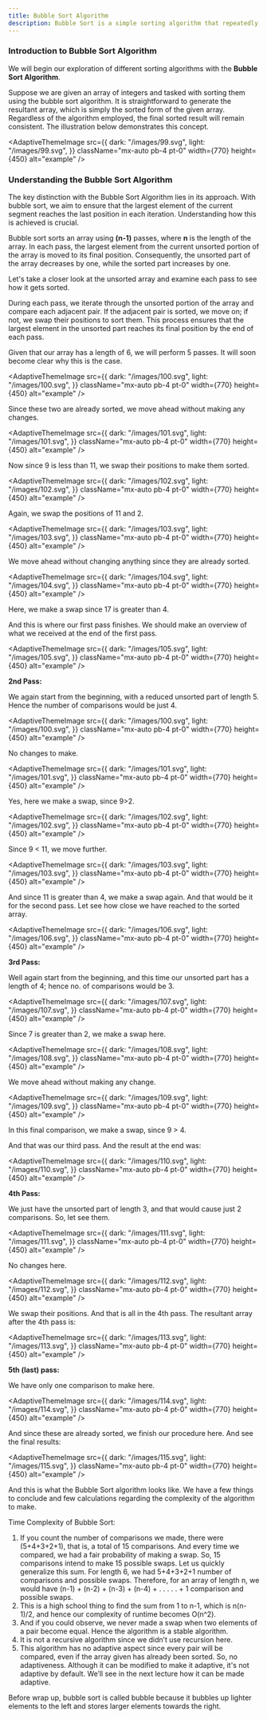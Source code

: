 ```yaml
---
title: Bubble Sort Algorithm
description: Bubble Sort is a simple sorting algorithm that repeatedly steps through the list, compares adjacent elements, and swaps them if they are in the wrong order. This process is repeated until no swaps are needed, indicating that the list is sorted. While easy to implement, Bubble Sort has a time complexity of O(n²), making it inefficient for large datasets.
---
```


### Introduction to Bubble Sort Algorithm

We will begin our exploration of different sorting algorithms with the **Bubble Sort Algorithm**.

Suppose we are given an array of integers and tasked with sorting them using the bubble sort algorithm. It is straightforward to generate the resultant array, which is simply the sorted form of the given array. Regardless of the algorithm employed, the final sorted result will remain consistent. The illustration below demonstrates this concept.

<AdaptiveThemeImage
  src={{
    dark: "/images/99.svg",
    light: "/images/99.svg",
  }}
  className="mx-auto pb-4 pt-0"
  width={770}
  height={450}
  alt="example"
/>

### Understanding the Bubble Sort Algorithm

The key distinction with the Bubble Sort Algorithm lies in its approach. With bubble sort, we aim to ensure that the largest element of the current segment reaches the last position in each iteration. Understanding how this is achieved is crucial.

Bubble sort sorts an array using **(n-1)** passes, where **n** is the length of the array. In each pass, the largest element from the current unsorted portion of the array is moved to its final position. Consequently, the unsorted part of the array decreases by one, while the sorted part increases by one. 

Let's take a closer look at the unsorted array and examine each pass to see how it gets sorted.

During each pass, we iterate through the unsorted portion of the array and compare each adjacent pair. If the adjacent pair is sorted, we move on; if not, we swap their positions to sort them. This process ensures that the largest element in the unsorted part reaches its final position by the end of each pass.

Given that our array has a length of 6, we will perform 5 passes. It will soon become clear why this is the case.

<AdaptiveThemeImage
  src={{
    dark: "/images/100.svg",
    light: "/images/100.svg",
  }}
  className="mx-auto pb-4 pt-0"
  width={770}
  height={450}
  alt="example"
/>

Since these two are already sorted, we move ahead without making any changes.

<AdaptiveThemeImage
  src={{
    dark: "/images/101.svg",
    light: "/images/101.svg",
  }}
  className="mx-auto pb-4 pt-0"
  width={770}
  height={450}
  alt="example"
/>

Now since 9 is less than 11, we swap their positions to make them sorted.

<AdaptiveThemeImage
  src={{
    dark: "/images/102.svg",
    light: "/images/102.svg",
  }}
  className="mx-auto pb-4 pt-0"
  width={770}
  height={450}
  alt="example"
/>

Again, we swap the positions of 11 and 2.

<AdaptiveThemeImage
  src={{
    dark: "/images/103.svg",
    light: "/images/103.svg",
  }}
  className="mx-auto pb-4 pt-0"
  width={770}
  height={450}
  alt="example"
/>

We move ahead without changing anything since they are already sorted.

<AdaptiveThemeImage
  src={{
    dark: "/images/104.svg",
    light: "/images/104.svg",
  }}
  className="mx-auto pb-4 pt-0"
  width={770}
  height={450}
  alt="example"
/>

Here, we make a swap since 17 is greater than 4.

And this is where our first pass finishes. We should make an overview of what we received at the end of the first pass.

<AdaptiveThemeImage
  src={{
    dark: "/images/105.svg",
    light: "/images/105.svg",
  }}
  className="mx-auto pb-4 pt-0"
  width={770}
  height={450}
  alt="example"
/>

**2nd Pass:**

We again start from the beginning, with a reduced unsorted part of length 5. Hence the number of comparisons would be just 4.

<AdaptiveThemeImage
  src={{
    dark: "/images/100.svg",
    light: "/images/100.svg",
  }}
  className="mx-auto pb-4 pt-0"
  width={770}
  height={450}
  alt="example"
/>

No changes to make.

<AdaptiveThemeImage
  src={{
    dark: "/images/101.svg",
    light: "/images/101.svg",
  }}
  className="mx-auto pb-4 pt-0"
  width={770}
  height={450}
  alt="example"
/>

Yes, here we make a swap, since 9>2.

<AdaptiveThemeImage
  src={{
    dark: "/images/102.svg",
    light: "/images/102.svg",
  }}
  className="mx-auto pb-4 pt-0"
  width={770}
  height={450}
  alt="example"
/>

Since 9 < 11, we move further.

<AdaptiveThemeImage
  src={{
    dark: "/images/103.svg",
    light: "/images/103.svg",
  }}
  className="mx-auto pb-4 pt-0"
  width={770}
  height={450}
  alt="example"
/>

And since 11 is greater than 4, we make a swap again. And that would be it for the second pass. Let see how close we have reached to the sorted array.

<AdaptiveThemeImage
  src={{
    dark: "/images/106.svg",
    light: "/images/106.svg",
  }}
  className="mx-auto pb-4 pt-0"
  width={770}
  height={450}
  alt="example"
/>

**3rd Pass:**

Well again start from the beginning, and this time our unsorted part has a length of 4; hence no. of comparisons would be 3.

<AdaptiveThemeImage
  src={{
    dark: "/images/107.svg",
    light: "/images/107.svg",
  }}
  className="mx-auto pb-4 pt-0"
  width={770}
  height={450}
  alt="example"
/>

Since 7 is greater than 2, we make a swap here.

<AdaptiveThemeImage
  src={{
    dark: "/images/108.svg",
    light: "/images/108.svg",
  }}
  className="mx-auto pb-4 pt-0"
  width={770}
  height={450}
  alt="example"
/>

We move ahead without making any change.

<AdaptiveThemeImage
  src={{
    dark: "/images/109.svg",
    light: "/images/109.svg",
  }}
  className="mx-auto pb-4 pt-0"
  width={770}
  height={450}
  alt="example"
/>

In this final comparison, we make a swap, since 9 > 4.

And that was our third pass. And the result at the end was:

<AdaptiveThemeImage
  src={{
    dark: "/images/110.svg",
    light: "/images/110.svg",
  }}
  className="mx-auto pb-4 pt-0"
  width={770}
  height={450}
  alt="example"
/>

**4th Pass:**

We just have the unsorted part of length 3, and that would cause just 2 comparisons. So, let see them.

<AdaptiveThemeImage
  src={{
    dark: "/images/111.svg",
    light: "/images/111.svg",
  }}
  className="mx-auto pb-4 pt-0"
  width={770}
  height={450}
  alt="example"
/>

No changes here.

<AdaptiveThemeImage
  src={{
    dark: "/images/112.svg",
    light: "/images/112.svg",
  }}
  className="mx-auto pb-4 pt-0"
  width={770}
  height={450}
  alt="example"
/>

We swap their positions. And that is all in the 4th pass. The resultant array after the 4th pass is:

<AdaptiveThemeImage
  src={{
    dark: "/images/113.svg",
    light: "/images/113.svg",
  }}
  className="mx-auto pb-4 pt-0"
  width={770}
  height={450}
  alt="example"
/>

**5th (last) pass:**

We have only one comparison to make here. 

<AdaptiveThemeImage
  src={{
    dark: "/images/114.svg",
    light: "/images/114.svg",
  }}
  className="mx-auto pb-4 pt-0"
  width={770}
  height={450}
  alt="example"
/>

And since these are already sorted, we finish our procedure here. And see the final results:

<AdaptiveThemeImage
  src={{
    dark: "/images/115.svg",
    light: "/images/115.svg",
  }}
  className="mx-auto pb-4 pt-0"
  width={770}
  height={450}
  alt="example"
/>

And this is what the Bubble Sort algorithm looks like. We have a few things to conclude and few calculations regarding the complexity of the algorithm to make.

Time Complexity of Bubble Sort:

1. If you count the number of comparisons we made, there were (5+4+3+2+1), that is, a total of 15 comparisons. And every time we compared, we had a fair probability of making a swap. So, 15 comparisons intend to make 15 possible swaps.  Let us quickly generalize this sum. For length 6, we had 5+4+3+2+1 number of comparisons and possible swaps. Therefore, for an array of length n, we would have (n-1) + (n-2) + (n-3) + (n-4) + . . . . . + 1 comparison and possible swaps.
2. This is a high school thing to find the sum from 1 to n-1, which is n(n-1)/2, and hence our complexity of runtime becomes O(n^2).
3. And if you could observe, we never made a swap when two elements of a pair become equal. Hence the algorithm is a stable algorithm. 
4. It is not a recursive algorithm since we didn’t use recursion here.
5. This algorithm has no adaptive aspect since every pair will be compared, even if the array given has already been sorted. So, no adaptiveness. Although it can be modified to make it 
adaptive, it's not adaptive by default. We’ll see in the next lecture how it can be made adaptive.

Before wrap up, bubble sort is called bubble because it bubbles up lighter elements to the left and stores larger elements towards the right.